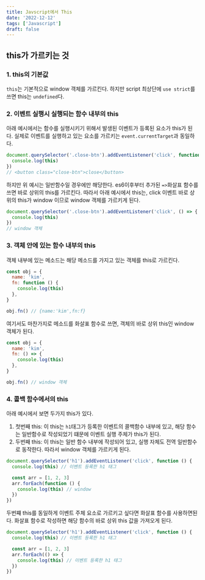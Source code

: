 ```yaml
---
title: Javscript에서 This
date: '2022-12-12'
tags: ['Javascript']
draft: false
---
```


## this가 가르키는 것

### 1. this의 기본값

`this`는 기본적으로 window 객체를 가르킨다. 하지만 script 최상단에 `use strict`를 쓰면 this는 `undefined`다.

### 2. 이벤트 실행시 실행되는 함수 내부의 this

아래 예시에서는 함수를 실행시키기 위해서 발생된 이벤트가 등록된 요소가 this가 된다.
실제로 이벤트를 실행하고 있는 요소를 가르키는
`event.currentTarget`과 동일하다.

```javascript
document.querySelector('.close-btn').addEventListener('click', function () {
  console.log(this)
})
// <button class="close-btn">close</button>
```

하지만 위 예시는 일반함수일 경우에만 해당한다. es6이후부터 추가된 `=>`화살표 함수를 쓰면 바로 상위의 this를 가르킨다.
따라서 아래 예시에서 this는, click 이벤트 바로 상위의 this가 window 이므로 window 객체를 가르키게 된다.

```javascript
document.querySelector('.close-btn').addEventListener('click', () => {
  console.log(this)
})
// window 객체
```

### 3. 객체 안에 있는 함수 내부의 this

객체 내부에 있는 메소드는 해당 메소드를 가지고 있는 객체를 this로 가르킨다.

```javascript
const obj = {
  name: 'kim',
  fn: function () {
    console.log(this)
  },
}

obj.fn() // {name:'kim',fn:f}
```

여기서도 마찬가지로 메소드를 화살표 함수로 쓰면, 객체의 바로 상위 this인 window 객체가 된다.

```javascript
const obj = {
  name: 'kim',
  fn: () => {
    console.log(this)
  },
}

obj.fn() // window 객체
```

### 4. 콜백 함수에서의 this

아래 예시에서 보면 두가지 this가 있다.

1. 첫번째 this: 이 this는 `h1`태그가 등록한 이벤트의 콜백함수 내부에 있고, 해당 함수는 일반함수로 작성되었기 떄문에 이벤트 실행 주체가 this가 된다.
2. 두번째 this: 이 this는 일반 함수 내부에 작성되어 있고, 실행 자체도 전역 일반함수로 동작한다. 따라서 window 객체를 가르키게 된다.

```javascript
document.querySelector('h1').addEventListener('click', function () {
  console.log(this) // 이벤트 등록한 h1 태그

  const arr = [1, 2, 3]
  arr.forEach(function () {
    console.log(this) // window
  })
})
```

두번쨰 this를 동일하게 이벤트 주체 요소로 가르키고 싶다면 화살표 함수를 사용하면된다. 화살표 함수로 작성하면 해당 함수의 바로 상위 this 값을 가져오게 된다.

```javascript
document.querySelector('h1').addEventListener('click', function () {
  console.log(this) // 이벤트 등록한 h1 태그

  const arr = [1, 2, 3]
  arr.forEach(() => {
    console.log(this) // 이벤트 등록한 h1 태그
  })
})
```
